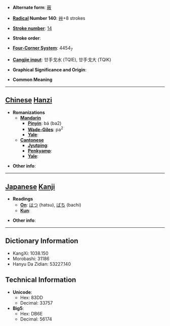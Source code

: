 * '''Alternate form''': [[蔽]]

* '''[[Wiktionary:Chinese radical index| Radical]] Number 140''': [[Wiktionary:Chinese radical index 艸|艸]]+8 strokes

* '''[[Wiktionary:Chinese total strokes index|Stroke number]]''': [[Wiktionary:Chinese total strokes index 14|14]]

* '''Stroke order''': 

* '''[[Wiktionary:Chinese four corner index|Four-Corner System]]''': 4454<sub>7</sub>

* '''[[Wiktionary:Chinese Cangjie index|Cangjie input]]''': 廿手戈水 (TQIE), 廿手戈大 (TQIK)

* '''Graphical Significance and Origin''': 

* '''Common Meaning'''

----

== [[Chinese]] [[Hanzi]] ==

* '''Romanizations'''
** '''[[Mandarin]]'''
*** '''[[Pinyin]]''': bá (ba2)
*** '''[[Wade-Giles]]''': pa<sup>2</sup>
*** '''[[Yale]]''': 
** '''[[Cantonese]]'''
*** '''[[Jyutping]]''':
*** '''[[Penkyamp]]''': 
*** '''[[Yale]]''': 

* '''Other info''': 

----

== [[Japanese]] [[Kanji]] ==

* '''Readings'''
** '''[[On]]''': [[はつ]] (hatsu), [[ばち]] (bachi)
** '''[[Kun]]''': 

* '''Other info''':  

----

== Dictionary Information ==

* KangXi: 1038.150
* Morobashi: 31186
* Hanyu Da Zidian: 53227.140

== Technical Information ==

* '''Unicode''':
** Hex: 83DD
** Decimal: 33757
* '''Big5''':
** Hex: DB6E
** Decimal: 56174